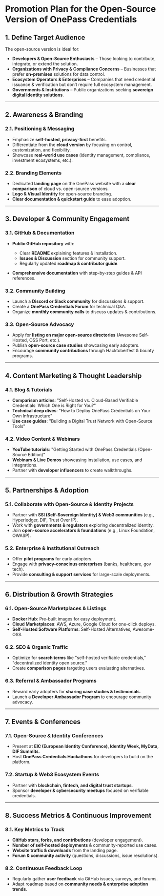 # Promotion Plan for the Open-Source Version of OnePass Credentials

## 1. Define Target Audience

The open-source version is ideal for:  

- **Developers & Open-Source Enthusiasts** – Those looking to contribute, integrate, or extend the solution.  
- **Organizations with Privacy & Compliance Concerns** – Businesses that prefer **on-premises** solutions for data control.  
- **Ecosystem Operators & Enterprises** – Companies that need credential issuance & verification but don’t require full ecosystem management.  
- **Governments & Institutions** – Public organizations seeking **sovereign digital identity solutions**.  

---

## 2. Awareness & Branding

### 2.1. Positioning & Messaging

- Emphasize **self-hosted, privacy-first** benefits.  
- Differentiate from the **cloud version** by focusing on control, customization, and flexibility.  
- Showcase **real-world use cases** (identity management, compliance, investment ecosystems, etc.).  

### 2.2. Branding Elements

- Dedicated **landing page** on the OnePass website with a **clear comparison** of cloud vs. open-source versions.  
- **Logo & Visual Identity** for open-source branding.  
- **Clear documentation & quickstart guide** to ease adoption.  

---

## 3. Developer & Community Engagement

### 3.1. GitHub & Documentation

- **Public GitHub repository** with:  

  - Clear **README** explaining features & installation.  
  - **Issues & Discussion** section for community support.  
  - Regularly updated **roadmap & contributor guide**.  

- **Comprehensive documentation** with step-by-step guides & API references.  

### 3.2. Community Building

- Launch a **Discord or Slack community** for discussions & support.  
- Create a **OnePass Credentials Forum** for technical Q&A.  
- Organize **monthly community calls** to discuss updates & contributions.  

### 3.3. Open-Source Advocacy

- Apply for **listing on major open-source directories** (Awesome Self-Hosted, OSS Port, etc.).  
- Publish **open-source case studies** showcasing early adopters.  
- Encourage **community contributions** through Hacktoberfest & bounty programs.  

---

## 4. Content Marketing & Thought Leadership

### 4.1. Blog & Tutorials

- **Comparison articles**: "Self-Hosted vs. Cloud-Based Verifiable Credentials: Which One is Right for You?"  
- **Technical deep dives**: "How to Deploy OnePass Credentials on Your Own Infrastructure"  
- **Use case guides**: "Building a Digital Trust Network with Open-Source Tools"  

### 4.2. Video Content & Webinars

- **YouTube tutorials**: "Getting Started with OnePass Credentials (Open-Source Edition)"  
- **Webinars & Live Demos** showcasing installation, use cases, and integrations.  
- Partner with **developer influencers** to create walkthroughs.  

---

## 5. Partnerships & Adoption

### 5.1. Collaborate with Open-Source & Identity Projects

- Partner with **SSI (Self-Sovereign Identity) & Web3 communities** (e.g., Hyperledger, DIF, Trust Over IP).  
- Work with **governments & regulators** exploring decentralized identity.  
- Join **open-source accelerators & foundations** (e.g., Linux Foundation, OWASP).  

### 5.2. Enterprise & Institutional Outreach

- Offer **pilot programs** for early adopters.  
- Engage with **privacy-conscious enterprises** (banks, healthcare, gov tech).  
- Provide **consulting & support services** for large-scale deployments.  

---

## 6. Distribution & Growth Strategies

### 6.1. Open-Source Marketplaces & Listings

- **Docker Hub**: Pre-built images for easy deployment.  
- **Cloud Marketplaces**: AWS, Azure, Google Cloud for one-click deploys.  
- **Self-Hosted Software Platforms**: Self-Hosted Alternatives, Awesome-OSS.  

### 6.2. SEO & Organic Traffic

- Optimize for **search terms** like "self-hosted verifiable credentials," "decentralized identity open source."  
- Create **comparison pages** targeting users evaluating alternatives.  

### 6.3. Referral & Ambassador Programs

- Reward early adopters for **sharing case studies & testimonials**.  
- Launch a **Developer Ambassador Program** to encourage community advocacy.  

---

## 7. Events & Conferences

### 7.1. Open-Source & Identity Conferences

- Present at **EIC (European Identity Conference), Identity Week, MyData, DIF Summits**.  
- Host **OnePass Credentials Hackathons** for developers to build on the platform.  

### 7.2. Startup & Web3 Ecosystem Events

- Partner with **blockchain, fintech, and digital trust startups**.  
- Sponsor **developer & cybersecurity meetups** focused on verifiable credentials.  

---

## 8. Success Metrics & Continuous Improvement

### 8.1. Key Metrics to Track

- **GitHub stars, forks, and contributions** (developer engagement).  
- **Number of self-hosted deployments** & community-reported use cases.  
- **Website traffic & downloads** from the landing page.  
- **Forum & community activity** (questions, discussions, issue resolutions).  

### 8.2. Continuous Feedback Loop

- Regularly gather **user feedback** via GitHub issues, surveys, and forums.  
- Adapt roadmap based on **community needs & enterprise adoption trends**.  
